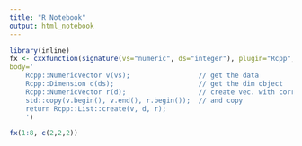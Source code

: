 ```yaml
---
title: "R Notebook"
output: html_notebook
---
```


```r
library(inline)
fx <- cxxfunction(signature(vs="numeric", ds="integer"), plugin="Rcpp", 
body='
    Rcpp::NumericVector v(vs);                 // get the data
    Rcpp::Dimension d(ds);                     // get the dim object
    Rcpp::NumericVector r(d);                  // create vec. with correct dims
    std::copy(v.begin(), v.end(), r.begin());  // and copy
    return Rcpp::List::create(v, d, r);
    ')

fx(1:8, c(2,2,2))
```

